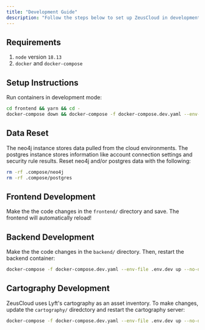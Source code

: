 ```yaml
---
title: "Development Guide"
description: "Follow the steps below to set up ZeusCloud in development mode."
---
```


## Requirements

1. `node` version `18.13`
2. `docker` and `docker-compose`

## Setup Instructions

Run containers in development mode:
```bash Bash
cd frontend && yarn && cd -
docker-compose down && docker-compose -f docker-compose.dev.yaml --env-file .env.dev up --build
```

## Data Reset

The neo4j instance stores data pulled from the cloud environments. The postgres instance stores information like account connection settings and security rule results. Reset neo4j and/or postgres data with the following:
```bash Bash
rm -rf .compose/neo4j
rm -rf .compose/postgres
```

## Frontend Development

Make the the code changes in the `frontend/` directory and save. The frontend will automatically reload!

## Backend Development

Make the the code changes in the `backend/` directory. Then, restart the backend container:
```bash Bash
docker-compose -f docker-compose.dev.yaml --env-file .env.dev up --no-deps --build backend
```

## Cartography Development

ZeusCloud uses Lyft's cartography as an asset inventory. To make changes, update the `cartography/` diredctory and restart the cartography server:
```bash Bash
docker-compose -f docker-compose.dev.yaml --env-file .env.dev up --no-deps --build cartography
```



